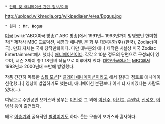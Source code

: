  * [[만화 및 애니메이션 관련 정보/미국]]

http://upload.wikimedia.org/wikipedia/en/e/ea/Bogus.jpg

 * 원제 : '''Mr. Bogus'''

[[미국]] [wiki:"ABC(미국 방송)" ABC 방송]에서  1991년~ 1993년까지 방영했던 한미합작[* 제작사 MBC 프로덕션, 세영과 애니텔, 문 화 부 대원동화(주) (한국), Zodiac(미국). 만화 자체는 국내 창작만화이다. 다만 대부분의 애니 제작은 사실상 미국 Zodiac Entertainment에서 했다.] [[애니메이션]]이다. 각각 2 10분 정도의 단편으로 구성되어 있으며, 시즌 3까지 총  1 18편의 작품으로 이루어져 있다. [[대한민국]]에서는 [[MBC]]에서 1993년과 2000년대 초반에 방영했다.

작품 간간히 독특한 [[스톱 모션]][* [[클레이 애니메이션]]이라고 해서 찰흙과 점토로 애니메이션化했다.] 영상이 삽입하기도 했는데, 애니메이션 본편보다 이게 더 재미있다는 사람도 있다(...).

여담으로 주인공인 보거스와 성우는 [[이인성]]. 그 외에 [[이선주]], [[이선호]], [[손원일]], [[신성호]], [[이병식]] 등이 출연했다.

배우 [[이승기]]와 굴욕적인 [[별명]]이기도 하다. 웃는 모습이 보거스와 흡사하다.
